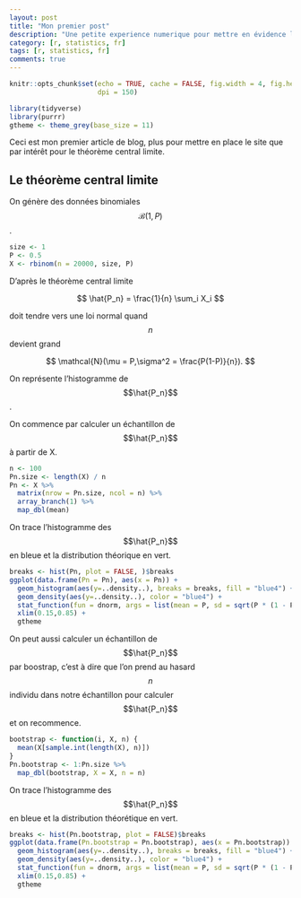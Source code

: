 ```yaml
---
layout: post
title: "Mon premier post"
description: "Une petite experience numerique pour mettre en évidence le théorème central limite."
category: [r, statistics, fr]
tags: [r, statistics, fr]
comments: true
---
```



```r
knitr::opts_chunk$set(echo = TRUE, cache = FALSE, fig.width = 4, fig.height = 3, fig.align = 'center',
                      dpi = 150)
```

```r
library(tidyverse)
library(purrr)
gtheme <- theme_grey(base_size = 11)
```

Ceci est mon premier article de blog, plus pour mettre en place le site que par intérêt pour le théorème central limite.

## Le théorème central limite

On génère des données binomiales $$\mathcal{B}(1, P)$$.
```r
size <- 1
P <- 0.5
X <- rbinom(n = 20000, size, P)
```


D'après le théorème central limite 

$$
\hat{P_n} = \frac{1}{n} \sum_i X_i
$$

doit tendre vers une loi normal quand $$n$$ devient grand

$$
\mathcal{N}(\mu = P,\sigma^2 = \frac{P(1-P)}{n}).
$$

On représente l'histogramme de $$\hat{P_n}$$.

On commence par calculer un échantillon de $$\hat{P_n}$$ à partir de X.
```r
n <- 100
Pn.size <- length(X) / n
Pn <- X %>%
  matrix(nrow = Pn.size, ncol = n) %>%
  array_branch(1) %>%
  map_dbl(mean)
```

On trace l'histogramme des $$\hat{P_n}$$ en bleue et la distribution théorique en vert.
```r
breaks <- hist(Pn, plot = FALSE, )$breaks
ggplot(data.frame(Pn = Pn), aes(x = Pn)) +
  geom_histogram(aes(y=..density..), breaks = breaks, fill = "blue4") + 
  geom_density(aes(y=..density..), color = "blue4") + 
  stat_function(fun = dnorm, args = list(mean = P, sd = sqrt(P * (1 - P)) / sqrt(n)), color = "green") +
  xlim(0.15,0.85) + 
  gtheme
```

On peut aussi calculer un échantillon de $$\hat{P_n}$$ par boostrap, c'est à dire que l'on prend au hasard
$$n$$ individu dans notre échantillon pour calculer $$\hat{P_n}$$ et on recommence.

```r
bootstrap <- function(i, X, n) {
  mean(X[sample.int(length(X), n)])
}
Pn.bootstrap <- 1:Pn.size %>%
  map_dbl(bootstrap, X = X, n = n)
```

On trace l'histogramme des $$\hat{P_n}$$ en bleue et la distribution théorétique en vert.
```r
breaks <- hist(Pn.bootstrap, plot = FALSE)$breaks
ggplot(data.frame(Pn.bootstrap = Pn.bootstrap), aes(x = Pn.bootstrap)) +
  geom_histogram(aes(y=..density..), breaks = breaks, fill = "blue4") + 
  geom_density(aes(y=..density..), color = "blue4") + 
  stat_function(fun = dnorm, args = list(mean = P, sd = sqrt(P * (1 - P)) / sqrt(n)), color = "green") +
  xlim(0.15,0.85) + 
  gtheme
```
